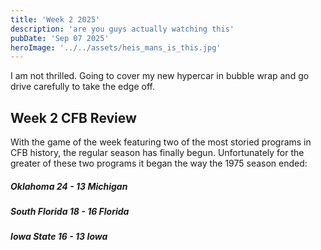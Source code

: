 ```yaml
---
title: 'Week 2 2025'
description: 'are you guys actually watching this'
pubDate: 'Sep 07 2025'
heroImage: '../../assets/heis_mans_is_this.jpg'
---
```


I am not thrilled. Going to cover my new hypercar in bubble wrap and go drive carefully to take the edge off.

## Week 2 CFB Review

With the game of the week featuring two of the most storied programs in CFB history,
the regular season has finally begun. Unfortunately for the greater of these two programs it
began the way the 1975 season ended:

##### Oklahoma 24 - 13 Michigan

##### South Florida 18 - 16 Florida

##### Iowa State 16 - 13 Iowa

#####